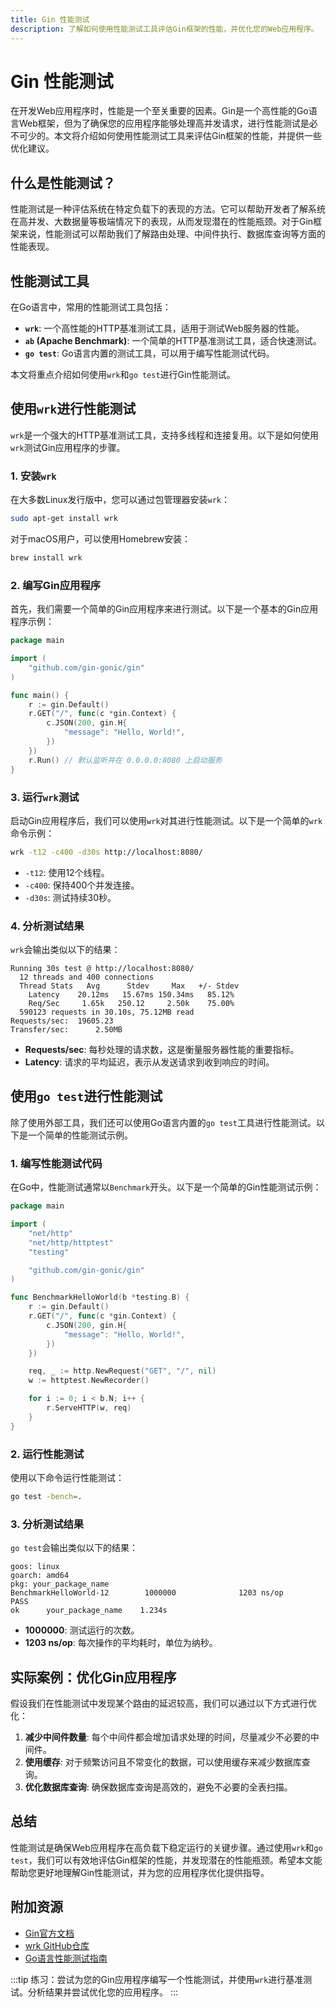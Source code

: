 ```yaml
---
title: Gin 性能测试
description: 了解如何使用性能测试工具评估Gin框架的性能，并优化您的Web应用程序。
---
```


# Gin 性能测试

在开发Web应用程序时，性能是一个至关重要的因素。Gin是一个高性能的Go语言Web框架，但为了确保您的应用程序能够处理高并发请求，进行性能测试是必不可少的。本文将介绍如何使用性能测试工具来评估Gin框架的性能，并提供一些优化建议。

## 什么是性能测试？

性能测试是一种评估系统在特定负载下的表现的方法。它可以帮助开发者了解系统在高并发、大数据量等极端情况下的表现，从而发现潜在的性能瓶颈。对于Gin框架来说，性能测试可以帮助我们了解路由处理、中间件执行、数据库查询等方面的性能表现。

## 性能测试工具

在Go语言中，常用的性能测试工具包括：

- **`wrk`**: 一个高性能的HTTP基准测试工具，适用于测试Web服务器的性能。
- **`ab` (Apache Benchmark)**: 一个简单的HTTP基准测试工具，适合快速测试。
- **`go test`**: Go语言内置的测试工具，可以用于编写性能测试代码。

本文将重点介绍如何使用`wrk`和`go test`进行Gin性能测试。

## 使用`wrk`进行性能测试

`wrk`是一个强大的HTTP基准测试工具，支持多线程和连接复用。以下是如何使用`wrk`测试Gin应用程序的步骤。

### 1. 安装`wrk`

在大多数Linux发行版中，您可以通过包管理器安装`wrk`：

```bash
sudo apt-get install wrk
```

对于macOS用户，可以使用Homebrew安装：

```bash
brew install wrk
```

### 2. 编写Gin应用程序

首先，我们需要一个简单的Gin应用程序来进行测试。以下是一个基本的Gin应用程序示例：

```go
package main

import (
    "github.com/gin-gonic/gin"
)

func main() {
    r := gin.Default()
    r.GET("/", func(c *gin.Context) {
        c.JSON(200, gin.H{
            "message": "Hello, World!",
        })
    })
    r.Run() // 默认监听并在 0.0.0.0:8080 上启动服务
}
```

### 3. 运行`wrk`测试

启动Gin应用程序后，我们可以使用`wrk`对其进行性能测试。以下是一个简单的`wrk`命令示例：

```bash
wrk -t12 -c400 -d30s http://localhost:8080/
```

- `-t12`: 使用12个线程。
- `-c400`: 保持400个并发连接。
- `-d30s`: 测试持续30秒。

### 4. 分析测试结果

`wrk`会输出类似以下的结果：

```plaintext
Running 30s test @ http://localhost:8080/
  12 threads and 400 connections
  Thread Stats   Avg      Stdev     Max   +/- Stdev
    Latency    20.12ms   15.67ms 150.34ms   85.12%
    Req/Sec     1.65k   250.12     2.50k    75.00%
  590123 requests in 30.10s, 75.12MB read
Requests/sec:  19605.23
Transfer/sec:      2.50MB
```

- **Requests/sec**: 每秒处理的请求数，这是衡量服务器性能的重要指标。
- **Latency**: 请求的平均延迟，表示从发送请求到收到响应的时间。

## 使用`go test`进行性能测试

除了使用外部工具，我们还可以使用Go语言内置的`go test`工具进行性能测试。以下是一个简单的性能测试示例。

### 1. 编写性能测试代码

在Go中，性能测试通常以`Benchmark`开头。以下是一个简单的Gin性能测试示例：

```go
package main

import (
    "net/http"
    "net/http/httptest"
    "testing"

    "github.com/gin-gonic/gin"
)

func BenchmarkHelloWorld(b *testing.B) {
    r := gin.Default()
    r.GET("/", func(c *gin.Context) {
        c.JSON(200, gin.H{
            "message": "Hello, World!",
        })
    })

    req, _ := http.NewRequest("GET", "/", nil)
    w := httptest.NewRecorder()

    for i := 0; i < b.N; i++ {
        r.ServeHTTP(w, req)
    }
}
```

### 2. 运行性能测试

使用以下命令运行性能测试：

```bash
go test -bench=.
```

### 3. 分析测试结果

`go test`会输出类似以下的结果：

```plaintext
goos: linux
goarch: amd64
pkg: your_package_name
BenchmarkHelloWorld-12        1000000              1203 ns/op
PASS
ok      your_package_name    1.234s
```

- **1000000**: 测试运行的次数。
- **1203 ns/op**: 每次操作的平均耗时，单位为纳秒。

## 实际案例：优化Gin应用程序

假设我们在性能测试中发现某个路由的延迟较高，我们可以通过以下方式进行优化：

1. **减少中间件数量**: 每个中间件都会增加请求处理的时间，尽量减少不必要的中间件。
2. **使用缓存**: 对于频繁访问且不常变化的数据，可以使用缓存来减少数据库查询。
3. **优化数据库查询**: 确保数据库查询是高效的，避免不必要的全表扫描。

## 总结

性能测试是确保Web应用程序在高负载下稳定运行的关键步骤。通过使用`wrk`和`go test`，我们可以有效地评估Gin框架的性能，并发现潜在的性能瓶颈。希望本文能帮助您更好地理解Gin性能测试，并为您的应用程序优化提供指导。

## 附加资源

- [Gin官方文档](https://gin-gonic.com/docs/)
- [wrk GitHub仓库](https://github.com/wg/wrk)
- [Go语言性能测试指南](https://golang.org/pkg/testing/)

:::tip
练习：尝试为您的Gin应用程序编写一个性能测试，并使用`wrk`进行基准测试。分析结果并尝试优化您的应用程序。
:::